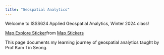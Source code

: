 ```yaml
---
title: "Geospatial Analytics"
---
```


Welcome to ISSS624 Applied Geospatial Analytics, Winter 2024 class!

::: {.tenor-gif-embed data-postid="13844757" data-share-method="host" data-aspect-ratio="1" data-width="100%"}
<a href="https://tenor.com/view/map-explore-trail-compass-colorful-gif-13844757">Map Explore Sticker</a>from <a href="https://tenor.com/search/map-stickers">Map Stickers</a>
:::

```{=html}
<script type="text/javascript" async src="https://tenor.com/embed.js"></script>
```
This page documents my learning journey of geospatial analytics taught by Prof Kam Tin Seong.
